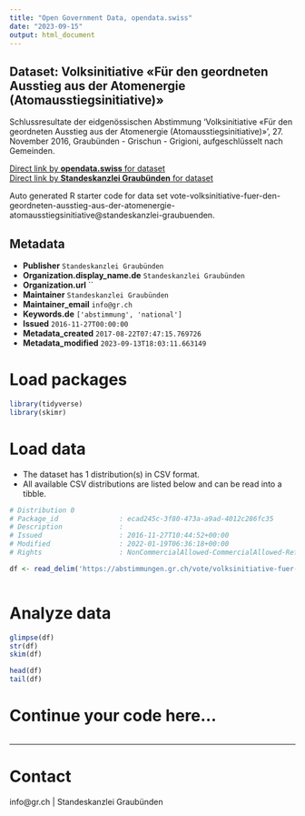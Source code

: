 ```yaml
---
title: "Open Government Data, opendata.swiss"
date: "2023-09-15"
output: html_document
---
```


## Dataset: Volksinitiative «Für den geordneten Ausstieg aus der Atomenergie (Atomausstiegsinitiative)»

Schlussresultate der eidgenössischen Abstimmung 'Volksinitiative «Für den geordneten Ausstieg aus der Atomenergie (Atomausstiegsinitiative)»', 27. November 2016, Graubünden - Grischun - Grigioni, aufgeschlüsselt nach Gemeinden.

[Direct link by **opendata.swiss** for dataset](https://opendata.swiss/de/dataset/volksinitiative-fur-den-geordneten-ausstieg-aus-der-atomenergie-atomausstiegsinitiative)<br>
[Direct link by **Standeskanzlei Graubünden** for dataset](https://abstimmungen.gr.ch/vote/volksinitiative-fuer-den-geordneten-ausstieg-aus-der-atomenergie-atomausstiegsinitiative/data)

Auto generated R starter code for data set vote-volksinitiative-fuer-den-geordneten-ausstieg-aus-der-atomenergie-atomausstiegsinitiative@standeskanzlei-graubuenden.

## Metadata

- **Publisher** `Standeskanzlei Graubünden`
- **Organization.display_name.de** `Standeskanzlei Graubünden`
- **Organization.url** ``
- **Maintainer** `Standeskanzlei Graubünden`
- **Maintainer_email** `info@gr.ch`
- **Keywords.de** `['abstimmung', 'national']`
- **Issued** `2016-11-27T00:00:00`
- **Metadata_created** `2017-08-22T07:47:15.769726`
- **Metadata_modified** `2023-09-13T18:03:11.663149`


# Load packages

```r

library(tidyverse)
library(skimr)

```

# Load data

-   The dataset has 1 distribution(s) in CSV format.
-   All available CSV distributions are listed below and can be read into a tibble.

```r

# Distribution 0
# Package_id               : ecad245c-3f80-473a-a9ad-4012c286fc35
# Description              : 
# Issued                   : 2016-11-27T10:44:52+00:00
# Modified                 : 2022-01-19T06:36:18+00:00
# Rights                   : NonCommercialAllowed-CommercialAllowed-ReferenceRequired

df <- read_delim('https://abstimmungen.gr.ch/vote/volksinitiative-fuer-den-geordneten-ausstieg-aus-der-atomenergie-atomausstiegsinitiative/data-csv')



```

# Analyze data

```r

glimpse(df)
str(df)
skim(df)

head(df)
tail(df)

```

# Continue your code here...

```r

```

------------------------------------------------------------------------

# Contact

info@gr.ch | Standeskanzlei Graubünden
